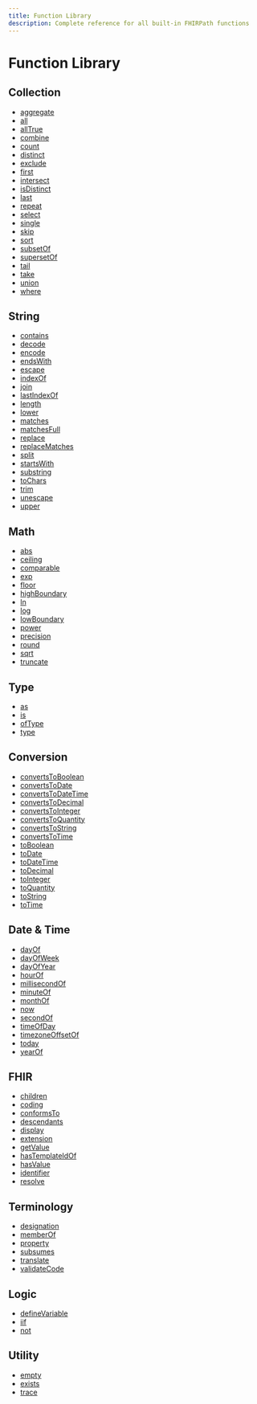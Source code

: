 ```yaml
---
title: Function Library
description: Complete reference for all built-in FHIRPath functions
---
```


# Function Library

## Collection

- [aggregate](/functions/aggregate)
- [all](/functions/all)
- [allTrue](/functions/allTrue)
- [combine](/functions/combine)
- [count](/functions/count)
- [distinct](/functions/distinct)
- [exclude](/functions/exclude)
- [first](/functions/first)
- [intersect](/functions/intersect)
- [isDistinct](/functions/isDistinct)
- [last](/functions/last)
- [repeat](/functions/repeat)
- [select](/functions/select)
- [single](/functions/single)
- [skip](/functions/skip)
- [sort](/functions/sort)
- [subsetOf](/functions/subsetOf)
- [supersetOf](/functions/supersetOf)
- [tail](/functions/tail)
- [take](/functions/take)
- [union](/functions/union)
- [where](/functions/where)

## String

- [contains](/functions/contains)
- [decode](/functions/decode)
- [encode](/functions/encode)
- [endsWith](/functions/endsWith)
- [escape](/functions/escape)
- [indexOf](/functions/indexOf)
- [join](/functions/join)
- [lastIndexOf](/functions/lastIndexOf)
- [length](/functions/length)
- [lower](/functions/lower)
- [matches](/functions/matches)
- [matchesFull](/functions/matchesFull)
- [replace](/functions/replace)
- [replaceMatches](/functions/replaceMatches)
- [split](/functions/split)
- [startsWith](/functions/startsWith)
- [substring](/functions/substring)
- [toChars](/functions/toChars)
- [trim](/functions/trim)
- [unescape](/functions/unescape)
- [upper](/functions/upper)

## Math

- [abs](/functions/abs)
- [ceiling](/functions/ceiling)
- [comparable](/functions/comparable)
- [exp](/functions/exp)
- [floor](/functions/floor)
- [highBoundary](/functions/highBoundary)
- [ln](/functions/ln)
- [log](/functions/log)
- [lowBoundary](/functions/lowBoundary)
- [power](/functions/power)
- [precision](/functions/precision)
- [round](/functions/round)
- [sqrt](/functions/sqrt)
- [truncate](/functions/truncate)

## Type

- [as](/functions/as)
- [is](/functions/is)
- [ofType](/functions/ofType)
- [type](/functions/type)

## Conversion

- [convertsToBoolean](/functions/convertsToBoolean)
- [convertsToDate](/functions/convertsToDate)
- [convertsToDateTime](/functions/convertsToDateTime)
- [convertsToDecimal](/functions/convertsToDecimal)
- [convertsToInteger](/functions/convertsToInteger)
- [convertsToQuantity](/functions/convertsToQuantity)
- [convertsToString](/functions/convertsToString)
- [convertsToTime](/functions/convertsToTime)
- [toBoolean](/functions/toBoolean)
- [toDate](/functions/toDate)
- [toDateTime](/functions/toDateTime)
- [toDecimal](/functions/toDecimal)
- [toInteger](/functions/toInteger)
- [toQuantity](/functions/toQuantity)
- [toString](/functions/toString)
- [toTime](/functions/toTime)

## Date & Time

- [dayOf](/functions/dayOf)
- [dayOfWeek](/functions/dayOfWeek)
- [dayOfYear](/functions/dayOfYear)
- [hourOf](/functions/hourOf)
- [millisecondOf](/functions/millisecondOf)
- [minuteOf](/functions/minuteOf)
- [monthOf](/functions/monthOf)
- [now](/functions/now)
- [secondOf](/functions/secondOf)
- [timeOfDay](/functions/timeOfDay)
- [timezoneOffsetOf](/functions/timezoneOffsetOf)
- [today](/functions/today)
- [yearOf](/functions/yearOf)

## FHIR

- [children](/functions/children)
- [coding](/functions/coding)
- [conformsTo](/functions/conformsTo)
- [descendants](/functions/descendants)
- [display](/functions/display)
- [extension](/functions/extension)
- [getValue](/functions/getValue)
- [hasTemplateIdOf](/functions/hasTemplateIdOf)
- [hasValue](/functions/hasValue)
- [identifier](/functions/identifier)
- [resolve](/functions/resolve)

## Terminology

- [designation](/functions/designation)
- [memberOf](/functions/memberOf)
- [property](/functions/property)
- [subsumes](/functions/subsumes)
- [translate](/functions/translate)
- [validateCode](/functions/validateCode)

## Logic

- [defineVariable](/functions/defineVariable)
- [iif](/functions/iif)
- [not](/functions/not)

## Utility

- [empty](/functions/empty)
- [exists](/functions/exists)
- [trace](/functions/trace)

